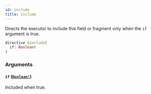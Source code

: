 ```yaml
---
id: include
title: include
---
```


Directs the executor to include this field or fragment only when the `if` argument is true.

```graphql
directive @include(
  if: Boolean!
)
```

### Arguments

#### `if` ([`Boolean!`](/docs/reference/tasklist-api/scalars/boolean))

Included when true.
